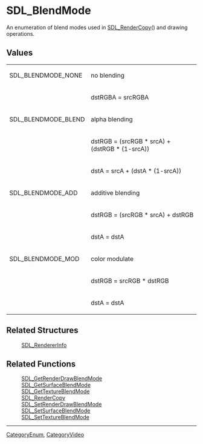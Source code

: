 
= SDL_BlendMode =
An enumeration of blend modes used in [[SDL_RenderCopy]]() and drawing operations.


== Values ==
{|
|SDL_BLENDMODE_NONE
|no blending
|-
| 
|dstRGBA = srcRGBA
|-
|SDL_BLENDMODE_BLEND
|alpha blending
|-
| 
|dstRGB = (srcRGB * srcA) + (dstRGB * (1-srcA))
|-
| 
|dstA = srcA + (dstA * (1-srcA))
|-
|SDL_BLENDMODE_ADD
|additive blending
|-
| 
|dstRGB = (srcRGB * srcA) + dstRGB
|-
| 
|dstA = dstA
|-
|SDL_BLENDMODE_MOD
|color modulate
|-
| 
|dstRGB = srcRGB * dstRGB
|-
| 
|dstA = dstA
|}
== Related Structures ==
:[[SDL_RendererInfo]]

== Related Functions ==
:[[SDL_GetRenderDrawBlendMode]]
:[[SDL_GetSurfaceBlendMode]]
:[[SDL_GetTextureBlendMode]]
:[[SDL_RenderCopy]]
:[[SDL_SetRenderDrawBlendMode]]
:[[SDL_SetSurfaceBlendMode]]
:[[SDL_SetTextureBlendMode]]

----
[[CategoryEnum]], [[CategoryVideo]]

<!-- #Actually from the SDL_blendmode.h header which does not have it's own category in this wiki. -->
